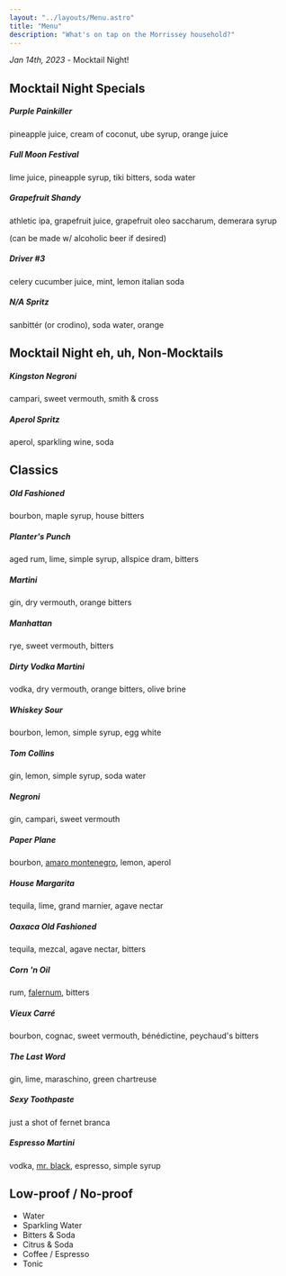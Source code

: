 ```yaml
---
layout: "../layouts/Menu.astro"
title: "Menu"
description: "What's on tap on the Morrissey household?"
---
```


_Jan 14th, 2023_ - Mocktail Night!

## Mocktail Night Specials

##### Purple Painkiller

pineapple juice, cream of coconut, ube syrup, orange juice

##### Full Moon Festival

lime juice, pineapple syrup, tiki bitters, soda water

##### Grapefruit Shandy

athletic ipa, grapefruit juice, grapefruit oleo saccharum, demerara syrup

(can be made w/ alcoholic beer if desired)

##### Driver #3

celery cucumber juice, mint, lemon italian soda

##### N/A Spritz

sanbittér (or crodino), soda water, orange

## Mocktail Night eh, uh, Non-Mocktails

##### Kingston Negroni

campari, sweet vermouth, smith & cross

##### Aperol Spritz

aperol, sparkling wine, soda

## Classics

##### Old Fashioned

bourbon, maple syrup, house bitters

##### Planter's Punch

aged rum, lime, simple syrup, allspice dram, bitters

##### Martini

gin, dry vermouth, orange bitters

##### Manhattan

rye, sweet vermouth, bitters

##### Dirty Vodka Martini

vodka, dry vermouth, orange bitters, olive brine

##### Whiskey Sour

bourbon, lemon, simple syrup, egg white

##### Tom Collins

gin, lemon, simple syrup, soda water

##### Negroni

gin, campari, sweet vermouth

##### Paper Plane

bourbon, [amaro montenegro](https://www.amaromontenegro.com/en), lemon, aperol

##### House Margarita

tequila, lime, grand marnier, agave nectar

##### Oaxaca Old Fashioned

tequila, mezcal, agave nectar, bitters

##### Corn 'n Oil

rum, [falernum](https://alpenz.com/product-falernum.html), bitters

##### Vieux Carré

bourbon, cognac, sweet vermouth, bénédictine, peychaud's bitters

##### The Last Word

gin, lime, maraschino, green chartreuse

##### Sexy Toothpaste

just a shot of fernet branca

##### Espresso Martini

vodka, [mr. black](https://mrblack.co/us/), espresso, simple syrup

## Low-proof / No-proof

- Water
- Sparkling Water
- Bitters & Soda
- Citrus & Soda
- Coffee / Espresso
- Tonic
